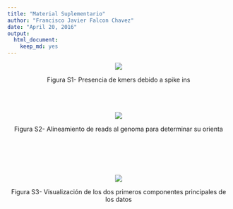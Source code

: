 ```yaml
---
title: "Material Suplementario"
author: "Francisco Javier Falcon Chavez"
date: "April 20, 2016"
output: 
  html_document: 
    keep_md: yes
---
```

<center>![](./Figs/FigS1.bmp) 

<center>Figura S1- Presencia de kmers debido a spike ins
<br><br><br><br>
<center>![](./Figs/GenomeBrowser.png )  

<center>Figura S2- Alineamiento de reads al genoma para determinar su orienta

<br><br><br><br>

<center>![](./Figs/FigS3.png )  

<center>Figura S3- Visualización de los dos primeros componentes principales de los datos